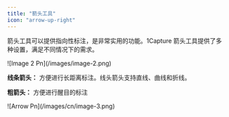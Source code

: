 ```yaml
---
title: "箭头工具"
icon: "arrow-up-right"
---
```


箭头工具可以提供指向性标注，是非常实用的功能。1Capture 箭头工具提供了多种设置，满足不同情况下的需求。

<Frame>
  ![Image 2 Pn](/images/image-2.png) 
</Frame>

**线条箭头：** 方便进行长距离标注。线头箭头支持直线、曲线和折线。

**粗箭头：** 方便进行醒目的标注

<Frame>
  ![Arrow Pn](/images/cn/image-3.png) 
</Frame>
